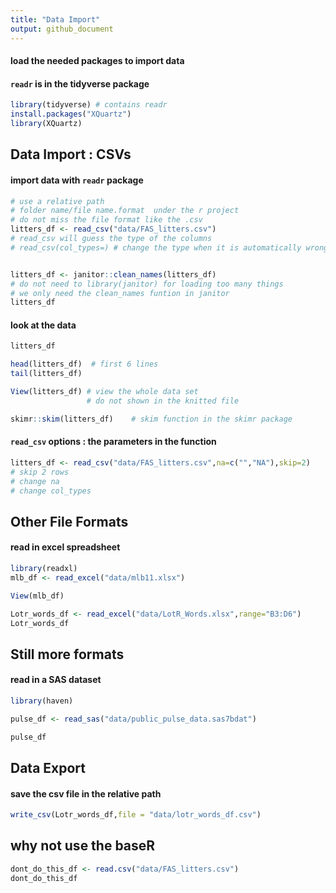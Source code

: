 ```yaml
---
title: "Data Import"
output: github_document
---
```


#### load the needed packages to import data
#### `readr` is in the tidyverse package
```r
library(tidyverse) # contains readr
install.packages("XQuartz")
library(XQuartz)
```


## Data Import : CSVs

#### import data with `readr` package
```r
# use a relative path
# folder name/file name.format  under the r project
# do not miss the file format like the .csv
litters_df <- read_csv("data/FAS_litters.csv")
# read_csv will guess the type of the columns
# read_csv(col_types=) # change the type when it is automatically wrong


litters_df <- janitor::clean_names(litters_df)  
# do not need to library(janitor) for loading too many things
# we only need the clean_names funtion in janitor
litters_df

```

#### look at the data
```r
litters_df

head(litters_df)  # first 6 lines
tail(litters_df)
```

```r
View(litters_df) # view the whole data set
                 # do not shown in the knitted file

```

```r
skimr::skim(litters_df)    # skim function in the skimr package
```

#### `read_csv` options : the parameters in the function
```r
litters_df <- read_csv("data/FAS_litters.csv",na=c("","NA"),skip=2)
# skip 2 rows
# change na
# change col_types
```



## Other File Formats

#### read in excel spreadsheet
```r
library(readxl)
mlb_df <- read_excel("data/mlb11.xlsx")
```

```r
View(mlb_df)
```

```r
Lotr_words_df <- read_excel("data/LotR_Words.xlsx",range="B3:D6")
Lotr_words_df

```


## Still more formats

#### read in a SAS dataset
```r
library(haven)

pulse_df <- read_sas("data/public_pulse_data.sas7bdat")

pulse_df
```


## Data Export
#### save the csv file in the relative path
```r
write_csv(Lotr_words_df,file = "data/lotr_words_df.csv")
```



## why not use the baseR
```r
dont_do_this_df <- read.csv("data/FAS_litters.csv")
dont_do_this_df
```




